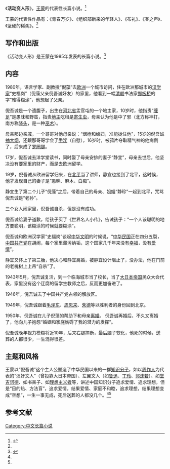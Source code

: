 {{Infobox book 
| 图像      = <!-- [[File:|200px]] -->
| 图像说明  = 
| 书名      = 《活动变人形》
| 作者      = [[王蒙_(作家)|王蒙]]
| 原名      = 
| 译者      = 
| 插图      = 
| 封面设计  = 
| 出版地    = 北京市
| 语言      = 简体中文
| 系列      = 
| 题材      = [[中国荒诞文学|中国荒诞文学]]
| 类型      = [[长篇小说|长篇小说]]
| 出版者    = 人民文学出版社
| 出版日期  = 1987年3月1日
| 中文版    = 
| 媒介      = 印刷（平装书）
| 页数      = 338
| 开本      = 
| isbn      = 9787020093571
| oclc      = 
| 杜威十进制图书分类法= 
| 美国国会图书馆图书分类法= 
| 上一部作品= 
| 下一部作品= 
| 引用      = 
| 被引用    = 
}}

《'''活动变人形'''》，[[王蒙_(作家)|王蒙]]的代表性长篇小说。<ref name="panda">{{cite book |author=陈卫 |title=《中国文学名著导读本》|year=2000 |publisher=广西人民出版社 |location=南宁市 |pages=274-277 |isbn=7-219-04219-1}}</ref>

王蒙的代表性作品有：《青春万岁》、《组织部新来的年轻人》、《布礼》、《春之声》、《坚硬的稀粥》。<ref name="panda"/>

==写作和出版==
《活动变人形》是王蒙在1985年发表的长篇小说。<ref name="cow">{{cite book |author=王蒙 |title=《活动变人形》|date=1987-03-01 |publisher=人民文学出版社 |location=北京市 |pages= |isbn=9787020093571}}</ref>

==内容==
1980年，语言学家、副教授“倪藻”去[[欧洲|欧洲]]一个城市访问，住在欧洲那城市的[[汉学家|汉学家]]“史福岗”（倪藻父亲倪吾诚好友）的家里，他看到一幅[[清朝|清朝]]书法家[[郑板桥|郑板桥]]的字“难得糊涂”，他想起了父亲。

倪吾诚是一个遗腹子，出生在[[河北省|河北省]]孟官屯的一个地主家，10岁时，他指责“[[缠足|缠足]]”是愚昧和野蛮，指责[[地主|地主]]吃租是[[寄生虫|寄生虫]]，母亲认为他是中了邪（北方称神打，南方称[[降头|降头]]，是一种[[巫术|巫术]]）。

母亲那边亲戚，一个哥哥对他母亲说：“烟枪和媳妇，准能拢住他”，15岁的倪吾诚[[鸦片|抽大烟]]，还跟那哥哥学会了[[手淫|手淫]]（自慰），16岁时，被鸦片夺取精气神的他病倒了，后来成了[[罗圈腿|罗圈腿]]。

17岁，倪吾诚去洋学堂读书，同时娶了母亲安排的妻子“静宜”，母亲去世后，他坚决没有要家里的财产，而是去欧洲留学。

19岁，倪吾诚从欧洲留学归来，在[[北平|北平]]当了讲师，静宜也接到了北平，这时候，他才发现自己的妻子是“愚昧、麻木、白痴”。

静宜生了第二个儿子“倪藻”之后，带着自己的母亲、姐姐“静珍”一起到北平，咒骂倪吾诚是“老孙”。

三个女人闹家里，倪吾诚自杀，但是没有成功。

倪吾诚给妻子道歉，给孩子买了《世界名人小传》，告诫孩子：“一个人该聪明的地方要聪明，该糊涂的时候就要糊涂”。

倪吾诚和欧洲汉学家“史福岗”谈起[[中华文明|中华文明]]的时候说，“[[中华民国|中华民国]]正在四分五裂，[[中国共产党|中国共产党]]在胡闹，每个家里藏污纳垢，这个国家几千年来没有[[幸福|幸福]]，没有[[爱情|爱情]]”。

静宜又怀上了第三胎，他决心和静宜离婚，被静宜设计阻止了，没办法，他在门前的老槐树上上吊“自杀”了。

1943年5月，倪吾诚复活，到一个临海城市当了校长，当了[[大日本帝国|大日本帝国]]民众大会代表，家里没有这个迂腐的留学生教师之后，反而更加奋进了。

1946年，倪吾诚去了中国共产党占领的解放区。

1949年，倪吾诚跟着[[毛泽东|毛泽东]]、[[周恩来|周恩来]]、[[朱德|朱德]]等以胜利者的身份回到北京。

1950年，倪吾诚在儿子倪藻的帮助下和母亲[[离婚|离婚]]。
倪吾诚再婚后，不久又离婚了，他向儿子抱怨“婚姻和家庭妨碍了我的潜力的发挥”。

倪吾诚晚年视力模糊将近10年，后来右腿摔断，最后脑子软化，他死的时候，送葬的人都很少，一生混得很差。

==主题和风格==
王蒙以“倪吾诚”这个主人公塑造了中华民国以来的一群[[知识分子|知识分子]]，如以[[周作人|周作人]]为代表的“汉奸文人”（曾投靠大日本帝国）、左翼文人（如[[鲁迅|鲁迅]]、[[丁玲|丁玲]]、[[郭沫若|郭沫若]]）、如[[堂吉诃德|堂吉诃德]]、如书呆子、如[[理想主义|理想主义者]]等，讲述中国知识分子追求爱情、追求理想，但是“目的热、方法盲”，追求爱情，结果爱情、家庭不和睦，追求理想，结果理想变成“空想”，一生一事无成，死后送葬的人都没几个。<ref name="panda"/><ref name="cow"/>

==参考文献==
{{reflist}}

{{DEFAULTSORT:H活}}
[[Category:中文长篇小说|Category:中文长篇小说]]